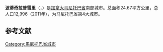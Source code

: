 {{Infobox settlement
|name = 波蒂奇拉普雷里
|settlement_type = 市
|official_name = City of Portage la Prairie
|nickname =
|motto = Progress
|image_skyline =Portage La Prairie Manitoba Canada (3).JPG
|imagesize =
|image_caption =拉克雷森特湖
|image_flag =
|flag_size =200px
|image_seal =
|seal_size =
|image_shield =
|shield_size =
|city_logo = Portage_la_Prairie_City_Logo.gif
|citylogo_size =
|pushpin_map = Canada Manitoba
|pushpin_label_position =<!-- the position of the pushpin label: left, right, top, bottom, none -->
|pushpin_map_caption =所在位置
|pushpin_mapsize =
<!-- Location ------------------>
|coordinates_display = inline,title
|coordinates_region = CA-MB
|subdivision_type = 国家
|subdivision_name = 加拿大
|subdivision_type1 = 省
|subdivision_name1 = 马尼托巴省
|subdivision_type2 = 地区
|subdivision_name2 = 中部平原地区
|established_title = 建立
|established_date = 1738年（Fort La Reine）
|established_title2 = 建村
|established_date2 = 1851年
|established_title3 = 建置
|established_date3 = 1880年（镇）<br>1907年（市）
|area_magnitude =
|unit_pref =<!--Enter: Imperial, if Imperial (metric) is desired-->
|area_footnotes =
|area_total_km2 =
|area_land_km2 = 24.67
|area_water_km2 =
|area_total_sq_mi =
|area_land_sq_mi =
|area_water_sq_mi =
|area_water_percent =
|area_urban_km2 =
|area_urban_sq_mi =
|area_metro_km2 = 2,029.94
|area_metro_sq_mi =
|population_as_of = 2011年
|population_footnotes =
|population_note =
|population_total = 12996
|population_metro = 20494 
|population_density_km2 = 526.7
|population_density_sq_mi =
|population_density_metro_km2 = 10.1
|population_density_metro_sq_mi =
|population_urban =
|population_density_urban_km2 =
|population_density_urban_sq_mi =
|timezone = Central Time zone
|utc_offset = -6
|timezone_DST =
|utc_offset_DST = -5
|latd=49 |latm=58|lats=22 |latNS=N
|longd=98 |longm=17 |longs=31 |longEW=W
|elevation_footnotes =
|elevation_m = 261
|elevation_ft =
|postal_code_type = <!-- enter ZIP code, Postcode, Post code, Postal code... -->
|postal_code =
|area_code = 204
|website = [http://www.city.portage-la-prairie.mb.ca/ www.city.portage-la-prairie.mb.ca]
|footnotes =
}}

'''波蒂奇拉普雷里'''（{{lang-en|Portage la Prairie}}，{{IPAc-en|ˈ|p|ɔːr|t|ᵻ|dʒ|_|l|ə|_|ˈ|p|r|ɛər|i}}）是[[加拿大|加拿大]][[马尼托巴省|马尼托巴省]]南部城市。总面积24.67平方公里，总人口12,996（2011年），为马尼托巴省第4大城市。

==参考文献==
{{reflist}}

[[Category:馬尼托巴省城市|Category:馬尼托巴省城市]]
